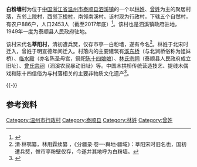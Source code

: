 '''白粉墙村'''为位于[[中国|中国]][[浙江省|浙江省]][[温州市|温州市]][[泰顺县|泰顺县]][[泗溪镇_(泰顺县)|泗溪镇]]的一个以[[林姓|林姓]]、[[曾姓|曾姓]]为主的聚居村落，东邻上院村，西邻[[下桥村_(泰顺)|下桥村]]，南邻南溪村。该村现为行政村，下辖五个自然村，有农户886户，人口2453人（截至2017年底）<ref>{{cite web|url=http://wztssx.zjzwfw.gov.cn/art/2017/11/24/art_963095_13257657.html|title=《白粉墙村简介》|accessdate=2021-03-04|author=|publisher=浙江政务服务网}}</ref>。该村也是泗溪镇政府驻地，1949年一度为泰顺县人民政府驻地。

该村宋代名'''莘阳村'''，清初遭兵燹，仅存市亭一白粉墙，遂有今名<ref>清·林鹗纂，林用霖续纂 ，《分疆录·卷一·舆地·疆域》：莘阳宋时旧名也，国初遭兵燹，惟市亭粉壁仅存，今遂并其地呼为白粉墙。</ref>。林姓于北宋时迁入，曾姓于明宣德年间迁入。村落内的主要建筑有[[溪东桥|溪东桥]]（与北涧桥俗称为姐妹桥）、[[临水殿|临水殿]]（亦名陈圣母宫，祭祀[[臨水夫人|陈十四娘娘]]）、[[林氏宗祠_(白粉墙村)|林氏宗祠]]（泰顺县人民政府成立旧址）、[[曾氏宗祠_(白粉墙村)|曾氏宗祠]]（泗溪农民暴动旧址）等。中国木拱桥传统营造技艺、提线木偶戏和陈十四信俗为与村落相关的主要非物质文化遗产<ref>{{cite web|url=https://zj.zjol.com.cn/news/969731.html|title=《走进温州看“两山”——全国网络大咖共访温州乡村振兴主题活动泰顺站之泗溪镇》|accessdate=2019-07-11|author=|publisher=浙江在线|archive-date=2019-07-11|archive-url=https://web.archive.org/web/20190711101144/https://zj.zjol.com.cn/news/969731.html|dead-url=no}}</ref>。

{{multiple image
| align  = left
| width = 240
| image1 = Temple of the Lady of Linshui in Baifenqiang Village 10 2019-05.jpg
| caption1 = 临水殿，位于廊桥中路1号，现为泰顺县非物质文化遗产展示馆
| image2 = The Memorial Temple for the Family of Lin in Baifenqiang Village 01 2019-05.jpg
| caption2 = 林氏宗祠（又名东场祖祠），位于泗溪小学后
| image3 = The Memorial Temple for the Family of Zeng in Baifenqiang Village 04 2019-05.jpg 
| caption3 = 曾氏宗祠，位于泗水东路
}}
{{-}}

==参考资料==
{{reflist|2}}
{{DEFAULTSORT:B白}}

[[Category:温州市行政村|Category:温州市行政村]]
[[Category:泰顺县|Category:泰顺县]]
[[Category:林姓|Category:林姓]]
[[Category:曾姓|Category:曾姓]]